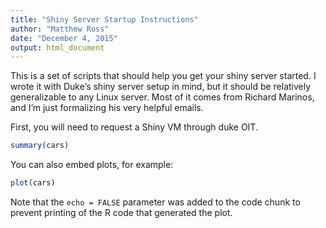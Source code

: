 ```yaml
---
title: "Shiny Server Startup Instructions"
author: "Matthew Ross"
date: "December 4, 2015"
output: html_document
---
```


This is a set of scripts that should help you get your shiny server started. I wrote it with Duke's shiny server setup in mind, but it should be relatively generalizable to any Linux server. Most of it comes from Richard Marinos, and I'm just formalizing his very helpful emails. 

First, you will need to request a Shiny VM through duke OIT. 

```r
summary(cars)
```

You can also embed plots, for example:

```r
plot(cars)
```

Note that the `echo = FALSE` parameter was added to the code chunk to prevent printing of the R code that generated the plot.
